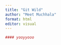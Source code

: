 ```yaml
---
title: "Git Wild"
author: "Meet Muchhala"
format: html
editor: visual
---
```


```r
 
#### yooyyooo 

```

